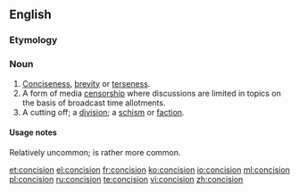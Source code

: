 ==English==
===Etymology===
{{suffix|concise|ion|t2=the state of being}}

===Noun===
{{en-noun|-}}

# [[conciseness|Conciseness]], [[brevity]] or [[terseness]].
# A form of media [[censorship]] where discussions are limited in topics on the basis of broadcast time allotments.
# A cutting off; a [[division]]; a [[schism]] or [[faction]].
#: {{rfquotek|South}}

====Usage notes====
Relatively uncommon; {{term|brevity}} is rather more common.

[[et:concision]]
[[el:concision]]
[[fr:concision]]
[[ko:concision]]
[[io:concision]]
[[ml:concision]]
[[pl:concision]]
[[ru:concision]]
[[te:concision]]
[[vi:concision]]
[[zh:concision]]